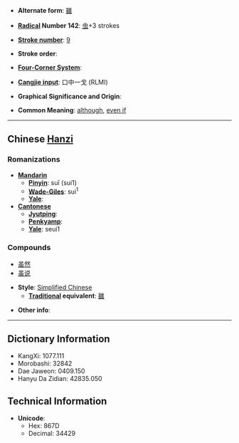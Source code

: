 * '''Alternate form''': [[雖]]

* '''[[Wiktionary:Chinese radical index| Radical]] Number 142''': [[Wiktionary:Chinese radical index 虫|虫]]+3 strokes

* '''[[Wiktionary:Chinese total strokes index|Stroke number]]''': [[Wiktionary:Chinese total strokes index 9|9]]

* '''Stroke order''': 

* '''[[Wiktionary:Chinese four corner index|Four-Corner System]]''': 

* '''[[Wiktionary:Chinese Cangjie index|Cangjie input]]''': 口中一戈 (RLMI)

* '''Graphical Significance and Origin''': 

* '''Common Meaning''': [[although]], [[even if]]

----

== Chinese [[Hanzi]] ==

===Romanizations===
* '''[[Mandarin]]'''
** '''[[Pinyin]]''': suī (sui1)
** '''[[Wade-Giles]]''': sui<sup>1</sup>
** '''[[Yale]]''': 
* '''[[Cantonese]]'''
** '''[[Jyutping]]''':
** '''[[Penkyamp]]''': 
** '''[[Yale]]''': seui1

===Compounds===
*[[虽然]]
*[[虽说]]

* '''Style''': [[Simplified Chinese]] 
** '''[[Traditional Chinese|Traditional]] equivalent''': [[雖]]

* '''Other info''': 

----

== Dictionary Information ==

* KangXi: 1077.111
* Morobashi: 32842
* Dae Jaweon: 0409.150
* Hanyu Da Zidian: 42835.050

== Technical Information ==

* '''Unicode''':
** Hex: 867D
** Decimal: 34429